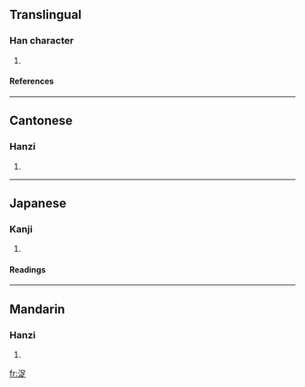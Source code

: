 ==Translingual==
===Han character===
{{Han char|rn=85|rad=水|as=07|sn=10|four=3618<sub>1</sub>|canj=水口卜人 (ERYO)}}
# {{defn|Han|sort=水07}}
====References====
{{Han ref|kx=0623.270|dkj=17464|dj=1021.160|hdz=31624.030|uh=6D5E|ud=27998|bh=D255|bd=53845}}

----
==Cantonese==
===Hanzi===
{{yue-hanzi|jyut=|y=juk1}}
# {{defn|Cantonese}}

----
==Japanese==
===Kanji===
{{ja-kanji|grade=|rs=水07}}
# {{defn|Japanese}} 
====Readings====
{{ja-readings|on=[[さく]] (saku), [[ざく]] (zaku)|kun=[[うるおう]] (uruou)}}

----
==Mandarin==
===Hanzi===
{{cmn-hanzi|pin=[[zhuó]] (zhuo2)|wg=cho<sup>2</sup>}}
# {{defn|Mandarin}}

[[fr:浞]]
